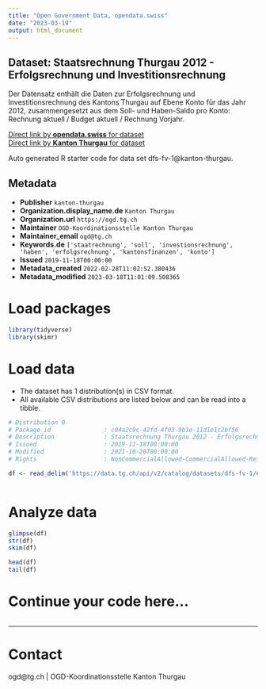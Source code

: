 ```yaml
---
title: "Open Government Data, opendata.swiss"
date: "2023-03-19"
output: html_document
---
```


## Dataset: Staatsrechnung Thurgau 2012 - Erfolgsrechnung und Investitionsrechnung

Der Datensatz enthält die Daten zur Erfolgsrechnung und Investitionsrechnung des Kantons Thurgau auf Ebene Konto für das Jahr 2012, zusammengesetzt aus dem Soll- und Haben-Saldo pro Konto: Rechnung aktuell / Budget aktuell / Rechnung Vorjahr. 

[Direct link by **opendata.swiss** for dataset](https://opendata.swiss/de/dataset/staatsrechnung-thurgau-2012-erfolgsrechnung-und-investitionsrechnung)<br>
[Direct link by **Kanton Thurgau** for dataset](https://data.tg.ch/explore/dataset/dfs-fv-1/)

Auto generated R starter code for data set dfs-fv-1@kanton-thurgau.

## Metadata

- **Publisher** `kanton-thurgau`
- **Organization.display_name.de** `Kanton Thurgau`
- **Organization.url** `https://ogd.tg.ch`
- **Maintainer** `OGD-Koordinationsstelle Kanton Thurgau`
- **Maintainer_email** `ogd@tg.ch`
- **Keywords.de** `['staatrechnung', 'soll', 'investionsrechnung', 'haben', 'erfolgsrechnung', 'kantonsfinanzen', 'konto']`
- **Issued** `2019-11-18T00:00:00`
- **Metadata_created** `2022-02-28T11:02:52.380436`
- **Metadata_modified** `2023-03-18T11:01:09.508365`


# Load packages

```r

library(tidyverse)
library(skimr)

```

# Load data

-   The dataset has 1 distribution(s) in CSV format.
-   All available CSV distributions are listed below and can be read into a tibble.

```r

# Distribution 0
# Package_id               : c04a2c9c-42fd-4f03-9b1e-11d1e1c2bf56
# Description              : Staatsrechnung Thurgau 2012 - Erfolgsrechnung und Investitionsrechnung (csv)
# Issued                   : 2019-11-18T00:00:00
# Modified                 : 2021-10-20T00:00:00
# Rights                   : NonCommercialAllowed-CommercialAllowed-ReferenceRequired

df <- read_delim('https://data.tg.ch/api/v2/catalog/datasets/dfs-fv-1/exports/csv')



```

# Analyze data

```r

glimpse(df)
str(df)
skim(df)

head(df)
tail(df)

```

# Continue your code here...

```r

```

------------------------------------------------------------------------

# Contact

ogd@tg.ch | OGD-Koordinationsstelle Kanton Thurgau
